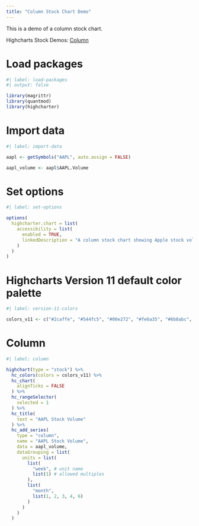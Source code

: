 ```yaml
---
title: "Column Stock Chart Demo"
---
```


This is a demo of a column stock chart.

Highcharts Stock Demos: [Column](https://www.highcharts.com/demo/stock/column)

# Load packages

```r
#| label: load-packages
#| output: false

library(magrittr)
library(quantmod)
library(highcharter)
```

# Import data

```r
#| label: import-data

aapl <- getSymbols("AAPL", auto.assign = FALSE)

aapl_volume <- aapl$AAPL.Volume
```

# Set options

```r
#| label: set-options

options(
  highcharter.chart = list(
    accessibility = list(
      enabled = TRUE,
      linkedDescription = "A column stock chart showing Apple stock volume."
    )
  )
)
```

# Highcharts Version 11 default color palette

```r
#| label: version-11-colors

colors_v11 <- c("#2caffe", "#544fc5", "#00e272", "#fe6a35", "#6b8abc", "#d568fb", "#2ee0ca", "#fa4b42", "#feb56a", "#91e8e1")
```

# Column

```r
#| label: column

highchart(type = "stock") %>% 
  hc_colors(colors = colors_v11) %>% 
  hc_chart(
    alignTicks = FALSE
  ) %>% 
  hc_rangeSelector(
    selected = 1
  ) %>% 
  hc_title(
    text = "AAPL Stock Volume"
  ) %>% 
  hc_add_series(
    type = "column",
    name = "AAPL Stock Volume",
    data = aapl_volume,
    dataGrouping = list(
      units = list(
        list(
          "week", # unit name
          list(1) # allowed multiples
        ),
        list(
          "month",
          list(1, 2, 3, 4, 6)
        )
      )
    )
  )
```
